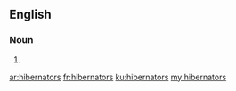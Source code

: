 ==English==

===Noun===
{{head|en|plural}}

# {{plural of|hibernator|lang=en}}

[[ar:hibernators]]
[[fr:hibernators]]
[[ku:hibernators]]
[[my:hibernators]]